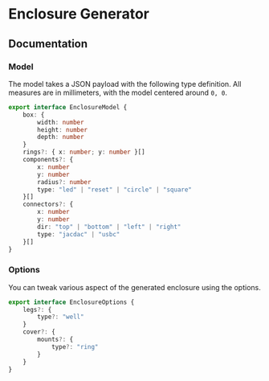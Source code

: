 
# Enclosure Generator

<EnclosureEditor />

## Documentation

### Model

The model takes a JSON payload with the following type definition. All measures are in millimeters, with the model centered around `0, 0`.

```typescript
export interface EnclosureModel {
    box: {
        width: number
        height: number
        depth: number
    }
    rings?: { x: number; y: number }[]
    components?: {
        x: number
        y: number
        radius?: number
        type: "led" | "reset" | "circle" | "square"
    }[]
    connectors?: {
        x: number
        y: number
        dir: "top" | "bottom" | "left" | "right"
        type: "jacdac" | "usbc"
    }[]
}
```

### Options

You can tweak various aspect of the generated enclosure using the options.

```typescript
export interface EnclosureOptions {
    legs?: {
        type?: "well"
    }
    cover?: {
        mounts?: {
            type?: "ring"
        }
    }
}
```
